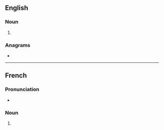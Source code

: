{{also|Fakirs}}
==English==

===Noun===
{{head|en|noun form}}

# {{plural of|en|fakir}}

===Anagrams===
* {{anagrams|en|a=afikrs|kafirs}}

----

==French==

===Pronunciation===
* {{fr-IPA}}

===Noun===
{{head|fr|noun form|g=m}}

# {{plural of|fr|fakir}}